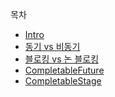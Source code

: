 목차
- [Intro](/concurrent-programming-basic/intro)
- [동기 vs 비동기](/concurrent-programming-basic/sync-vs-async)
- [블로킹 vs 논 블로킹](/concurrent-programming-basic/blocking-vs-nonblocking)
- [CompletableFuture](/concurrent-programming-basic/completable-future)
- [CompletableStage](/concurrent-programming-basic/completable-stage)
